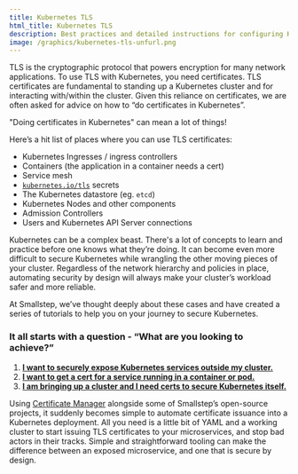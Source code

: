 ```yaml
---
title: Kubernetes TLS
html_title: Kubernetes TLS
description: Best practices and detailed instructions for configuring Kubernetes TLS.
image: /graphics/kubernetes-tls-unfurl.png
---
```


TLS is the cryptographic protocol that powers encryption for many network applications. 
To use TLS with Kubernetes, you need certificates. 
TLS certificates are fundamental to standing up a Kubernetes cluster and for interacting with/within the cluster. 
Given this reliance on certificates, we are often asked for advice on how to “do certificates in Kubernetes”. 

"Doing certificates in Kubernetes" can mean a lot of things!

Here’s a hit list of places where you can use TLS certificates:

- Kubernetes Ingresses / ingress controllers
- Containers (the application in a container needs a cert)
- Service mesh
- [`kubernetes.io/tls`](http://kubernetes.io/tls) secrets
- The Kubernetes datastore (eg. `etcd`)
- Kubernetes Nodes and other components
- Admission Controllers
- Users and Kubernetes API Server connections

Kubernetes can be a complex beast. 
There's a lot of concepts to learn and practice before one knows what they’re doing. 
It can become even more difficult to secure Kubernetes while wrangling the other moving pieces of your cluster. 
Regardless of the network hierarchy and policies in place, automating security by design will always make your cluster’s workload safer and more reliable.

At Smallstep, we’ve thought deeply about these cases and have created a series of tutorials to help you on your journey to secure Kubernetes. 

### It all starts with a question - “What are you looking to achieve?”

1. [**I want to securely expose Kubernetes services outside my cluster.**](/docs/certificate-manager/kubernetes-ingress-tls) 
2. [**I want to get a cert for a service running in a container or pod.**](/docs/certificate-manager/kubernetes-container-tls)
3. [**I am bringing up a cluster and I need certs to secure Kubernetes itself.**](/docs/certificate-manager/kubernetes-install)

Using [Certificate Manager](https://smallstep.com/certificate-manager/) alongside some of Smallstep’s open-source projects, it suddenly becomes simple to automate certificate issuance into a Kubernetes deployment. 
All you need is a little bit of YAML and a working cluster to start issuing TLS certificates to your microservices, and stop bad actors in their tracks. 
Simple and straightforward tooling can make the difference between an exposed microservice, and one that is secure by design.
